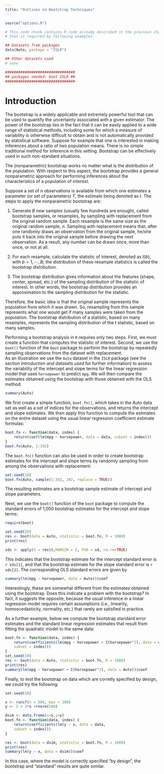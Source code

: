 ```yaml
---
title: "Outlines on Bootstrap Techniques"
---
```


```r
source("options.R")
```

```r
# This code chunk contains R code already described in the previous chapters
# that is required by following examples

## Datasets from packages
data(Auto, package = "ISLR")

## Other datasets used
# none

################################
## packages needed: boot ISLR ##
################################
```


# Introduction

The bootstrap is a widely applicable and extremely powerful tool that can be
used to quantify the uncertainty associated with a given estimator. The power
of the bootstrap lies in the fact that it can be easily applied to a wide
range of statistical methods, including some for which a measure of
variability is otherwise difficult to obtain and is not automatically
provided by statistical software. Suppose for example that one is interested
in making inferences about a ratio of two population means. There is no
simple traditional method for inference in this setting. Bootstrap can be
effectively used in such non-standard situations.

The (nonparametric) bootstrap works no matter what is the distribution of the population.
With respect to this aspect, the bootstrap provides a general nonparametric
approach for performing inferences about the characteristics of a population
of interest.

Suppose a set of $n$ observations is available from which one estimates a
parameter (or set of parameters) $T$, the estimate being denoted as $t$. The 
steps to apply the nonparametric bootstrap are:

1. Generate $B$ new samples (usually few hundreds are enough), called
   bootstrap samples, or resamples, by sampling with replacement from the
   original random sample. Each resample is the same size as the original
   random sample, $n$. Sampling with replacement means that, after one
   randomly draws an observation from the original sample, he/she puts it back
   into the original sample before drawing the next observation. As a result,
   any number can be drawn once, more than once, or not at all.

2. For each resample, calculate the statistic of interest, denoted as $t(b)$,
   with $b = 1, \cdots ,B$; the distribution of these resample statistics is called
   the bootstrap distribution.

3. The bootstrap distribution gives information about the features (shape,
   center, spread, etc.) of the sampling distribution of the statistic of
   interest. In other words, the bootstrap distribution provides an
   approximation to the sampling distribution for the statistic.

Therefore, the basic idea is that the original sample represents the
population from which it was drawn. So, resampling from this sample
represents what one would get if many samples were taken from the
population. The bootstrap distribution of a statistic, based on many
resamples, represents the sampling distribution of the $t$ statistic, based on
many samples.

Performing a bootstrap analysis in `R` requires only two steps. First, we must create a function that computes the statistic of interest. Second, we use the `boot()` function of the `boot` package to perform the bootstrap by repeatedly sampling observations from the dataset with replacement.  
As an illustration we use the `Auto` dataset in the `ISLR` package (see the section *Introduction and datasets used* for further information) to assess the variability of the intercept and slope terms for the linear regression model that uses `horsepower` to predict `mpg`. We will then compare the estimates obtained using the bootstrap with those obtained with the OLS method.

```r
summary(Auto)
```

We first create a simple function, `boot.fn()`, which takes in the Auto data
set as well as a set of indices for the observations, and returns the
intercept and slope estimates. We then apply this function to compute the
estimates on the entire dataset using the usual linear regression
coefficient estimate formulas:

```r
boot.fn <- function(data, index) {
	return(coef(lm(mpg ~ horsepower, data = data, subset = index)))
}
boot.fn(Auto, 1:392)
```

The `boot.fn()` function can also be used in order to create bootstrap
estimates for the intercept and slope terms by randomly sampling from among
the observations with replacement:

```r
set.seed(10)
boot.fn(Auto, sample(1:392, 392, replace = TRUE))
```

The resulting estimates are a bootstrap sample estimate of intercept and slope parameters.

Next, we use the `boot()` function of the `boot` package to compute the standard errors of 1,000
bootstrap estimates for the intercept and slope terms:

```r
require(boot)
```

```r
set.seed(20)
res <- boot(data = Auto, statistic = boot.fn, R = 1000)
print(res)
```

```r
sds <- apply(X = res$t,MARGIN = 2, FUN = sd, na.rm=TRUE)
```
This indicates that the bootstrap estimate for the intercept standard error
is `r sds[1]`, and that the bootstrap estimate for the slope standard error is
`r sds[2]`. The corresponding OLS standard errors are given by 

```r
summary(lm(mpg ~ horsepower, data = Auto))$coef
```

Interestingly, these are somewhat different from the estimates obtained
using the bootstrap. Does this indicate a problem with the bootstrap? In
fact, it suggests the opposite, because the usual inference in a linear
regression model requires certain assumptions (i.e., linearity,
homoscedasticity, normality, etc.) that rarely are satisfied in practice.

As a further example, below we compute the bootstrap standard error
estimates and the standard linear regression estimates that result from
fitting the quadratic model to the same data:

```r
boot.fn <- function(data, index) {
	return(coefficients(lm(mpg ~ horsepower + I(horsepower^2), data = data,
	subset = index)))
}
set.seed(10)
res <- boot(data = Auto, statistic = boot.fn, R = 1000)
print(res)
summary(lm(mpg ~ horsepower + I(horsepower^2), data = Auto))$coef
```

Finally, to test the bootstrap on data which are corretly specified by design,
we could try the following:

```r
set.seed(10)

x <- runif(n = 500, max = 200)
y <- 2 + 3*x +rnorm(500)

dsim <- data.frame(x=x,y=y)
boot.fn <- function(data, index) {
	return(coefficients(lm(y ~ x, data = data,
	subset = index)))
}

res <- boot(data = dsim, statistic = boot.fn, R = 1000)
print(res)
summary(lm(y ~ x, data = dsim))$coef
```
In this case, where the model is correctly specified "by design", the bootstrap and "standard" results are quite similar.

<!---
# Exercises?
--->